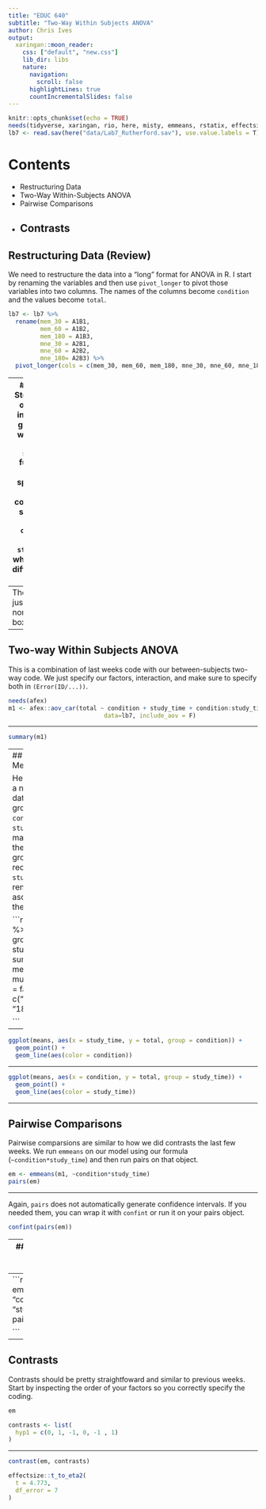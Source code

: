 ```yaml
---
title: "EDUC 640"
subtitle: "Two-Way Within Subjects ANOVA"
author: Chris Ives
output: 
  xaringan::moon_reader:
    css: ["default", "new.css"]
    lib_dir: libs
    nature:
      navigation:
        scroll: false
      highlightLines: true
      countIncrementalSlides: false
---
```


```r
knitr::opts_chunk$set(echo = TRUE)
needs(tidyverse, xaringan, rio, here, misty, emmeans, rstatix, effectsize)
lb7 <- read.sav(here("data/Lab7_Rutherford.sav"), use.value.labels = T)
```

# Contents

* Restructuring Data
* Two-Way Within-Subjects ANOVA
* Pairwise Comparisons
* Contrasts
---

## Restructuring Data (Review)

We need to restructure the data into a "long" format for ANOVA in R. I start by renaming the variables and then use `pivot_longer` to pivot those variables into two columns. The names of the columns become `condition` and the values become `total`.

```r
lb7 <- lb7 %>%
  rename(mem_30 = A1B1,
         mem_60 = A1B2,
         mem_180 = A1B3,
         mne_30 = A2B1,
         mne_60 = A2B2,
         mne_180= A2B3) %>%
  pivot_longer(cols = c(mem_30, mem_60, mem_180, mne_30, mne_60, mne_180), values_to = "total", names_to = "condition")
```
---
## Added Step
To split our factor into its two groupings, we need to use the `separate` function. I am specifiying that condition be separated into `condition` and `study_time`, which can be differentiated by `_`. 

```r
lb7 <- lb7 %>% 
  separate(condition, into = c("condition", "study_time"), sep = "_")
lb7

```

---
Then we can just make a normal boxplot.
```r
ggplot(lb7, aes(x = study_time, y = total, fill = condition)) +
  geom_boxplot()
```

---
## Two-way Within Subjects ANOVA
This is a combination of last weeks code with our between-subjects two-way code. We just specify our factors, interaction, and make sure to specify both in `(Error(ID/...))`.
```r
needs(afex)
m1 <- afex::aov_car(total ~ condition + study_time + condition:study_time + Error(ID/condition*study_time),
                           data=lb7, include_aov = F)
```

---

```r
summary(m1)
```

---
## Plot Marginal Means

Here I am creating a new summary data frame. After grouping by `condition` and `study_time`, I just make `total` equal to the mean of those groups. I am also reordering `study_time` so it renders in ascending order for the plot.

```r

means <- lb7 %>% 
  group_by(condition, study_time) %>% 
  summarise(total = mean(total)) %>% 
  mutate(study_time = factor(study_time, c("30", "60", "180")))
         
```

---

```r
ggplot(means, aes(x = study_time, y = total, group = condition)) +
  geom_point() +
  geom_line(aes(color = condition))
```

---

```r
ggplot(means, aes(x = condition, y = total, group = study_time)) +
  geom_point() +
  geom_line(aes(color = study_time))

```

---

## Pairwise Comparisons
Pairwise comparsions are similar to how we did contrasts the last few weeks. We run `emmeans` on our model using our formula (`~condition*study_time`) and then run pairs on that object.

```r
em <- emmeans(m1, ~condition*study_time)
pairs(em)
```

---

Again, `pairs` does not automatically generate confidence intervals. If you needed them, you can wrap it with `confint` or run it on your pairs object.

```r
confint(pairs(em))
```
---
## Alternative Pairwise Rendering

Remember, if you want to view pairwise comparisons in a different (more organized) format, you can use the following alternative specification.

```r

means_v2 <- emmeans(m1, "study_time", by = "condition")
pairs(means_v2)
```

---
```r
means_v3 <- emmeans(m1, "condition", by = "study_time")
pairs(means_v3)

```
---

## Contrasts
Contrasts should be pretty straightfoward and similar to previous weeks. Start by inspecting the order of your factors so you correctly specify the coding.

```r
em
```

```r
contrasts <- list(
  hyp1 = c(0, 1, -1, 0, -1 , 1)
)

```

---

```r
contrast(em, contrasts)
```

```r
effectsize::t_to_eta2(
  t = 4.773,
  df_error = 7
)

```
